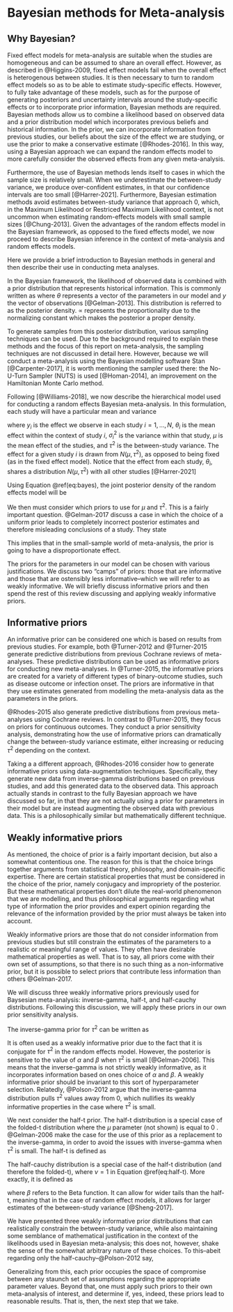 # Bayesian methods for Meta-analysis

## Why Bayesian?

Fixed effect models for meta-analysis are suitable when the studies are homogeneous and can be assumed to share an overall effect. However, as described in @Higgins-2009, fixed effect models fail when the overall effect is heterogenous between studies. It is then necessary to turn to random effect models so as to be able to estimate study-specific effects. However, to fully take advantage of these models, such as for the purpose of generating posteriors and uncertainty intervals around the study-specific effects or to incorporate prior information, Bayesian methods are required. Bayesian methods allow us to combine a likelihood based on observed data and a prior distribution model which incorporates previous beliefs and historical information. In the prior, we can incorporate information from previous studies, our beliefs about the size of the effect we are studying, or use the prior to make a conservative estimate [@Rhodes-2016]. In this way, using a Bayesian approach we can expand the random effects model to more carefully consider the observed effects from any given meta-analysis. 

Furthermore, the use of Bayesian methods lends itself to cases in which the sample size is relatively small. When we underestimate the between-study variance, we produce over-confident estimates, in that our confidence intervals are too small [@Harrer-2021]. Furthermore, Bayesian estimation methods avoid estimates between-study variance that approach 0, which, in the Maximum Likelihood or Restriced Maximum Likelihood context, is not uncommon when estimating random-effects models with small sample sizes [@Chung-2013]. Given the advantages of the random effects model in the Bayesian framework, as opposed to the fixed effects model, we now proceed to describe Bayesian inference in the context of meta-analysis and random effects models. 

\subsection{Bayesian introduction}

Here we provide a brief introduction to Bayesian methods in general and then describe their use in conducting meta analyses.

In the Bayesian framework, the likelihood of observed data is combined with a prior distribution that represents historical information. This is commonly written as
\begin{gather}
p(\theta|y) \propto p(y|\theta)p(\theta)
(\#eq:bayes)
\end{gather}
where $\theta$ represents a vector of the parameters in our model and $y$ the vector of observations [@Gelman-2013]. This distribution is referred to as the posterior density. $\propto$ represents the proportionality due to the normalizing constant which makes the posterior a proper density. 

To generate samples from this posterior distribution, various sampling techniques can be used. Due to the background required to explain these methods and the focus of this report on meta-analysis, the sampling techniques are not discussed in detail here. However, because we will conduct a meta-analysis using the Bayesian modelling software Stan [@Carpenter-2017], it is worth mentioning the sampler used there: the No-U-Turn Sampler (NUTS) is used [@Homan-2014], an improvement on the Hamiltonian Monte Carlo method.

Following [@Williams-2018], we now describe the hierarchical model used for conducting a random effects Bayesian meta-analysis. In this formulation, each study will have a particular mean and variance

\begin{gather}
y_i \sim N(\theta_i, \sigma_i^2) \\
\theta_i \sim N(\mu, \tau^2) \\
(\mu, \tau^2) \sim prior(.)
\end{gather}

where $y_i$ is the effect we observe in each study $i=1,...,N$, $\theta_i$ is the mean effect within the context of study $i$, $\sigma_i^2$ is the variance within that study, $\mu$ is the mean effect of the studies, and $\tau^2$ is the between-study variance. The effect for a given study $i$ is drawn from $N(\mu, \tau^2)$, as opposed to being fixed (as in the fixed effect model). Notice that the effect from each study, $\theta_i$, shares a distribution $N(\mu, \tau^2)$ with all other studies [@Harrer-2021] 

Using Equation \@ref(eq:bayes), the joint posterior density of the random effects model will be
\begin{gather}
p(\theta, \mu, \tau^2|y) \propto p(y|\theta, \mu, \tau^2)p(\theta, \mu, \tau^2) = \prod_{i=1}^{k}p(y_i|\theta_i,\sigma_i^2)p(\theta_i|\mu,\tau^2)p(\mu, \tau^2)
\end{gather}

We then must consider which priors to use for $\mu$ and $\tau^2$. This is a fairly important question. @Gelman-2017 discuss a case in which the choice of a uniform prior leads to completely incorrect posterior estimates and therefore misleading conclusions of a study. They state 
\begin{quote}
The dominance of the information encoded in the measurement depends not only on the size of
the data but also on the structure of the likelihood and the effect being studied. The more complex the
likelihood and the smaller the effect being considered, the more data are needed to render the prior irrelevant [@Gelman-2017].
\end{quote}

This implies that in the small-sample world of meta-analysis, the prior is going to have a disproportionate effect. 

The priors for the parameters in our model can be chosen with various justifications. We discuss two "camps" of priors: those that are informative and those that are ostensibly less informative--which we will refer to as weakly informative. We will briefly discuss informative priors and then spend the rest of this review discussing and applying weakly informative priors. 

## Informative priors

An informative prior can be considered one which is based on results from previous studies. For example, both @Turner-2012 and @Turner-2015 generate predictive distributions from previous Cochrane reviews of meta-analyses. These predictive distributions can be used as informative priors for conducting new meta-analyses. In @Turner-2015, the informative priors are created for a variety of different types of binary-outcome studies, such as disease outcome or infection onset. The priors are informative in that they use estimates generated from modelling the meta-analysis data as the parameters in the priors. 

@Rhodes-2015 also generate predictive distributions from previous meta-analyses using Cochrane reviews. In contrast to @Turner-2015, they focus on priors for continuous outcomes. They conduct a prior sensitivity analysis, demonstrating how the use of informative priors can dramatically change the between-study variance estimate, either increasing or reducing $\tau^2$ depending on the context.

Taking a a different approach, @Rhodes-2016 consider how to generate informative priors using data-augmentation techniques. Specifically, they generate new data from inverse-gamma distributions based on previous studies, and add this generated data to the observed data. This approach actually stands in contrast to the fully Bayesian approach we have discussed so far, in that they are not actually using a prior for parameters in their model but are instead augmenting the observed data with previous data. This is a philosophically similar but mathematically different technique.

## Weakly informative priors

As mentioned, the choice of prior is a fairly important decision, but also a somewhat contentious one. The reason for this is that the choice brings together arguments from statistical theory, philosophy, and domain-specific expertise. There are certain statistical properties that must be considered in the choice of the prior, namely conjugacy and impropriety of the posterior. But these mathematical properties don't dilute the real-world phenomenon that we are modelling, and thus philosophical arguments regarding what type of information the prior provides and expert opinion regarding the relevance of the information provided by the prior must always be taken into account.

Weakly informative priors are those that do not consider information from previous studies but still constrain the estimates of the parameters to a realistic or meaningful range of values. They often have desirable mathematical properties as well. That is to say, all priors come with their own set of assumptions, so that there is no such thing as a non-informative prior, but it is possible to select priors that contribute less information than others @Gelman-2017. 

We will discuss three weakly informative priors previously used for Baysesian meta-analysis: inverse-gamma, half-t, and half-cauchy distributions. Following this discussion, we will apply these priors in our own prior sensitivity analysis.

The inverse-gamma prior for $\tau^2$ can be written as

\begin{gather}
    p(\tau^2) = \frac{\beta^{\alpha}}{\Gamma(\alpha)}(\tau^2)^{-(\alpha+1)}\exp\Bigg(\frac{\beta}{\tau^2}\Bigg)
\end{gather}

It is often used as a weakly informative prior due to the fact that it is conjugate for $\tau^2$ in the random effects model. However, the posterior is sensitive to the value of $\alpha$ and $\beta$ when $\tau^2$ is small [@Gelman-2006]. This means that the inverse-gamma is not strictly weakly informative, as it incorporates information based on ones choice of $\alpha$ and $\beta$. A weakly informative prior should be invariant to this sort of hyperparameter selection. Relatedly, @Polson-2012 argue that the inverse-gamma distribution pulls $\tau^2$ values away from 0, which nullifies its weakly informative properties in the case where $\tau^2$ is small. 

We next consider the half-t prior. The half-t distribution is a special case of the folded-t distribution where the $\mu$ parameter (not shown) is equal to 0 \footnote{See \url{https://en.wikipedia.org/wiki/Folded-t_and_half-t_distributions}}. @Gelman-2006 make the case for the use of this prior as a replacement to the inverse-gamma, in order to avoid the issues with inverse-gamma when $\tau^2$ is small. The half-t is defined as 

\begin{gather}
    p(\tau) \propto \Bigg(1 + \frac{1}{\nu}\Big(\frac{\tau}{2}\Big)^2\Bigg)^{-(\nu+1)/2}
(\#eq:half-t)
\end{gather}

The half-cauchy distribution is a special case of the half-t distribution (and therefore the folded-t), where $\nu=1$ in Equation \@ref(eq:half-t). More exactly, it is defined as
\begin{gather}
    p(\tau) = \frac{(\tau)^{-1/2}(1+\tau^2)^{-1}}{\beta(1/2,1/2)}
\end{gather}

where $\beta$ refers to the Beta function. It can allow for wider tails than the half-t, meaning that in the case of random effect models, it allows for larger estimates of the between-study variance [@Sheng-2017].

We have presented three weakly informative prior distributions that can realistically constrain the between-study variance, while also maintaining some semblance of mathematical justification in the context of the likelihoods used in Bayesian meta-analysis; this does not, however, shake the sense of the somewhat arbitrary nature of these choices. To this--abeit regarding only the half-cauchy--@Polson-2012 say, 
\begin{quote}
    A natural question is: of all the hypergeometric inverted-beta priors, why choose the half-Cauchy? There is no iron-clad reason to do so, of course, and we can imagine many situations where subjective information would support a different choice. But in examining many other members of the class, we have observed that the half-Cauchy seems to occupy a sensible middle ground in terms of frequentist risk. 
\end{quote}

Generalizing from this, each prior occupies the space of compromise between any staunch set of assumptions regarding the appropriate parameter values. Beyond that, one must apply such priors to their own meta-analysis of interest, and determine if, yes, indeed, these priors lead to reasonable results. That is, then, the next step that we take.
